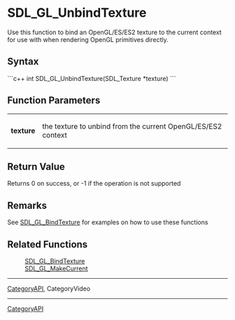<!-- pragma section-numbers off -->
<!-- pragma disable-camelcase -->
= SDL_GL_UnbindTexture =
Use this function to bind an OpenGL/ES/ES2 texture to the current context for use with when rendering OpenGL primitives directly.


== Syntax ==
```c++
int SDL_GL_UnbindTexture(SDL_Texture *texture)
```
== Function Parameters ==
{|
|'''texture''' 
|the texture to unbind from the current OpenGL/ES/ES2 context 
|}


== Return Value ==
Returns 0 on success, or -1 if the operation is not supported

== Remarks ==
See [[SDL_GL_BindTexture]] for examples on how to use these functions 

== Related Functions ==
: [[SDL_GL_BindTexture]]
: [[SDL_GL_MakeCurrent]]

----
[[CategoryAPI]], CategoryVideo
----
[[CategoryAPI]]
